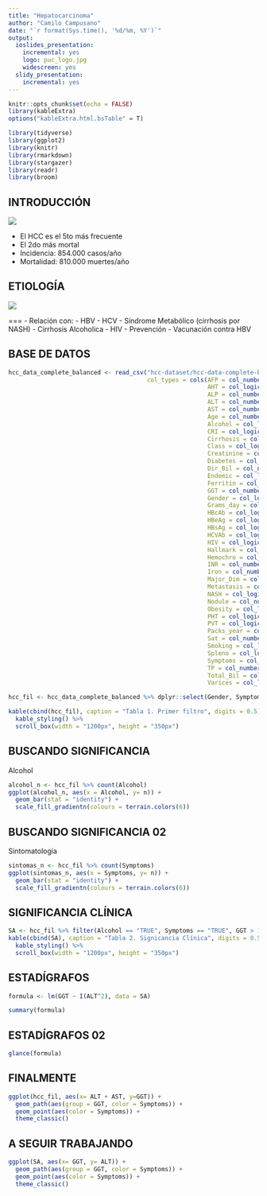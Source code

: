 ```yaml
---
title: "Hepatocarcinoma"
author: "Camilo Campusano"
date: "`r format(Sys.time(), '%d/%m, %Y')`"
output:
  ioslides_presentation:
    incremental: yes
    logo: puc_logo.jpg
    widescreen: yes
  slidy_presentation:
    incremental: yes
---
```


```r
knitr::opts_chunk$set(echo = FALSE)
library(kableExtra)
options("kableExtra.html.bsTable" = T)

library(tidyverse)
library(ggplot2)
library(knitr)
library(rmarkdown)
library(stargazer)
library(readr)
library(broom)
```

## INTRODUCCIÓN
![](/Users/camilocampusano/Documents/2do Semestre/R/GitHub Proyect/Trabajo_Final_CCampusano/hcc-dataset/FIG 01.png)

- El HCC es el 5to más frecuente
- El 2do más mortal
- Incidencia: 854.000 casos/año
- Mortalidad: 810.000 muertes/año

## ETIOLOGÍA
![](/Users/camilocampusano/Documents/2do Semestre/R/GitHub Proyect/Trabajo_Final_CCampusano/hcc-dataset/FIG 02.png) 

===
- Relación con:
  - HBV
  - HCV
  - Síndrome Metabólico (cirrhosis por NASH)
  - Cirrhosis Alcoholica
  - HIV
- Prevención
  - Vacunación contra HBV

## BASE DE DATOS
```r
hcc_data_complete_balanced <- read_csv("hcc-dataset/hcc-data-complete-balanced.csv", 
                                       col_types = cols(AFP = col_number(), 
                                                        AHT = col_logical(), 
                                                        ALP = col_number(), 
                                                        ALT = col_number(), 
                                                        AST = col_number(), 
                                                        Age = col_number(), 
                                                        Alcohol = col_logical(), 
                                                        CRI = col_logical(), 
                                                        Cirrhosis = col_logical(), 
                                                        Class = col_logical(), 
                                                        Creatinine = col_number(), 
                                                        Diabetes = col_logical(), 
                                                        Dir_Bil = col_number(),
                                                        Endemic = col_logical(), 
                                                        Ferritin = col_number(),
                                                        GGT = col_number(), 
                                                        Gender = col_logical(),
                                                        Grams_day = col_number(), 
                                                        HBcAb = col_logical(),
                                                        HBeAg = col_logical(), 
                                                        HBsAg = col_logical(),
                                                        HCVAb = col_logical(), 
                                                        HIV = col_logical(),
                                                        Hallmark = col_logical(), 
                                                        Hemochro = col_logical(),
                                                        INR = col_number(), 
                                                        Iron = col_number(),
                                                        Major_Dim = col_number(), 
                                                        Metastasis = col_logical(),
                                                        NASH = col_logical(), 
                                                        Nodule = col_number(),
                                                        Obesity = col_logical(),
                                                        PHT = col_logical(),
                                                        PVT = col_logical(), 
                                                        Packs_year = col_number(),
                                                        Sat = col_number(), 
                                                        Smoking = col_logical(),
                                                        Spleno = col_logical(), 
                                                        Symptoms = col_logical(),
                                                        TP = col_number(), 
                                                        Total_Bil = col_number(),
                                                        Varices = col_logical()))

hcc_fil <- hcc_data_complete_balanced %>% dplyr::select(Gender, Symptoms, HBsAg, HBeAg, HCVAb, Alcohol, HIV, Obesity, Diabetes, NASH, Smoking, Cirrhosis, PHT, PVT, Metastasis, ALT, AST, GGT, ALP, Creatinine, Dir_Bil, Total_Bil, Albumin, INR, Platelets)

```


```r
kable(cbind(hcc_fil), caption = "Tabla 1. Primer filtro", digits = 0.5) %>%
  kable_styling() %>%
  scroll_box(width = "1200px", height = "350px")
```

## BUSCANDO SIGNIFICANCIA
Alcohol

```r
alcohol_n <- hcc_fil %>% count(Alcohol)
ggplot(alcohol_n, aes(x = Alcohol, y= n)) +
  geom_bar(stat = "identity") +
  scale_fill_gradientn(colours = terrain.colors(6))
```

## BUSCANDO SIGNIFICANCIA 02
Sintomatología
```r
sintomas_n <- hcc_fil %>% count(Symptoms)
ggplot(sintomas_n, aes(x = Symptoms, y= n)) +
  geom_bar(stat = "identity") +
  scale_fill_gradientn(colours = terrain.colors(6))
```

## SIGNIFICANCIA CLÍNICA

```r
SA <- hcc_fil %>% filter(Alcohol == "TRUE", Symptoms == "TRUE", GGT > 100, ALT > 100, AST > 100)
kable(cbind(SA), caption = "Tabla 2. Signicancia Clínica", digits = 0.5) %>%
  kable_styling() %>%
  scroll_box(width = "1200px", height = "350px")
```

## ESTADÍGRAFOS
```r
formula <- lm(GGT ~ I(ALT^2), data = SA)
```

```r
summary(formula)
```

## ESTADÍGRAFOS 02

```r
glance(formula)
```

## FINALMENTE
```r
ggplot(hcc_fil, aes(x= ALT + AST, y=GGT)) +
  geom_path(aes(group = GGT, color = Symptoms)) +
  geom_point(aes(color = Symptoms)) +
  theme_classic()
```

## A SEGUIR TRABAJANDO
```r
ggplot(SA, aes(x= GGT, y= ALT)) +
  geom_path(aes(group = GGT, color = Symptoms)) +
  geom_point(aes(color = Symptoms)) +
  theme_classic()
```

